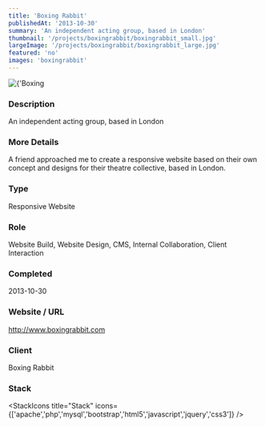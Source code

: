 ```yaml
---
title: 'Boxing Rabbit'
publishedAt: '2013-10-30'
summary: 'An independent acting group, based in London'
thumbnail: '/projects/boxingrabbit/boxingrabbit_small.jpg'
largeImage: '/projects/boxingrabbit/boxingrabbit_large.jpg'
featured: 'no'
images: 'boxingrabbit'
---
```


<div className="relative w-full h-[400px] sm:h-[600px] md:h-[760px] lg:h-[920px]">
  <Image
    alt={'Boxing Rabbit'}
    src={'/projects/boxingrabbit/boxingrabbit.jpg'}
    sizes="(max-width: 640px) 100%, 100%"
    fill={true}
    priority
    style={{
      objectFit: 'contain'
    }}
  />
</div>

### Description

An independent acting group, based in London

### More Details

A friend approached me to create a responsive website based on their own concept and designs for their theatre collective, based in London.

### Type

Responsive Website

### Role

Website Build, Website Design, CMS, Internal Collaboration, Client Interaction

### Completed
2013-10-30

### Website / URL
http://www.boxingrabbit.com

### Client
Boxing Rabbit

### Stack

<StackIcons
  title="Stack"
  icons={['apache','php','mysql','bootstrap','html5','javascript','jquery','css3']}
  />
